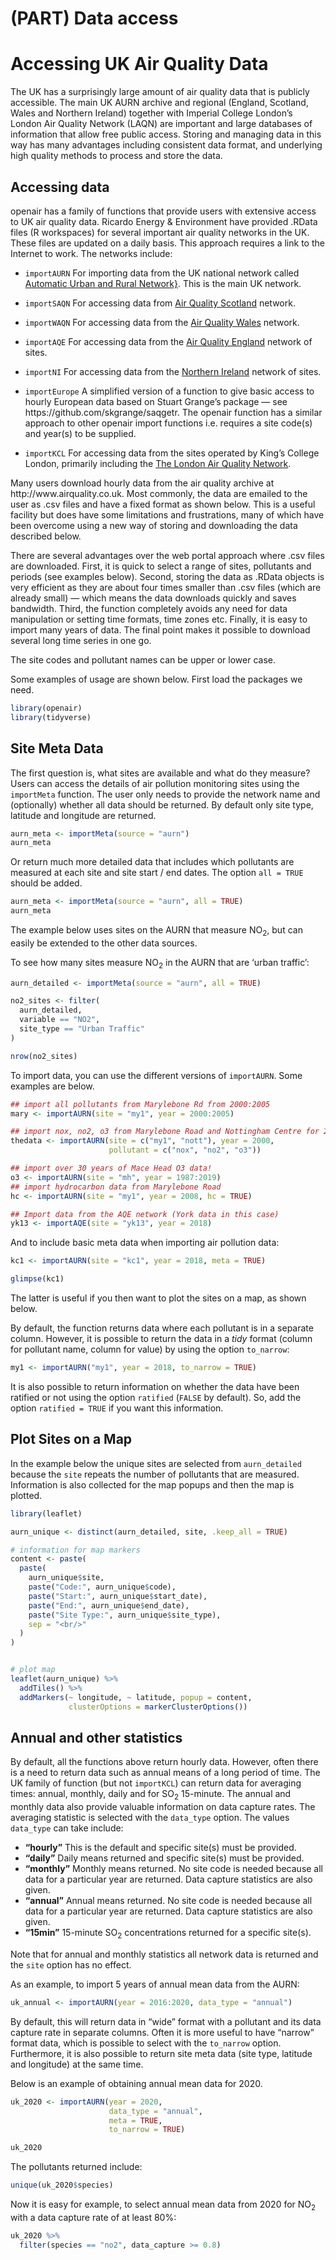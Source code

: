 # (PART) Data access {-}

# Accessing UK Air Quality Data {#importAURN}

The UK has a surprisingly large amount of air quality data that is publicly accessible. The main UK AURN archive and regional (England, Scotland, Wales and Northern Ireland) together with
Imperial College London's London Air Quality Network (LAQN) are 
important and large databases of information that allow free public
access. Storing and managing data in this way has many advantages
including consistent data format, and underlying high quality methods
to process and store the data.

## Accessing data

[openair]{.pkg} has a family of functions that provide users with extensive
access to UK air quality data. Ricardo Energy \& Environment have
provided .RData files (R workspaces) for several important air quality
networks in the UK. These files are updated on a daily basis. This
approach requires a link to the Internet to work. The networks include:

-  `importAURN` For importing data from the UK national
  network called
  [Automatic Urban and Rural Network}](https://uk-air.defra.gov.uk/networks/network-info?view=aurn). This is the main UK network.
  
- `importSAQN` For accessing data from
  [Air Quality Scotland](http://www.scottishairquality.scot/)
  network.  
  
-  `importWAQN` For accessing data from the
  [Air Quality Wales](https://airquality.gov.wales/) network. 
  
-  `importAQE` For accessing data from the
  [Air Quality England](https://www.airqualityengland.co.uk/)
  network of sites. 

-  `importNI` For accessing data from the
  [Northern Ireland](https://www.airqualityni.co.uk)
  network of sites. 

- `importEurope` A simplified version of a function to give
  basic access to hourly European data based on Stuart Grange's
  \cd{saqgetr} package --- see
  https://github.com/skgrange/saqgetr. The [openair]{.pkg} function has
  a similar approach to other [openair]{.pkg} import functions i.e. requires
  a site code(s) and year(s) to be supplied.
  
-  `importKCL` For accessing data from the sites operated by
  King's College London, primarily including the
  [The London Air Quality Network](https://www.londonair.org.uk/LondonAir/Default.aspx). 


Many users download hourly data from the air quality archive at
http://www.airquality.co.uk. Most commonly, the data are emailed
to the user as .csv files and have a fixed format as shown below. This
is a useful facility but does have some limitations and frustrations,
many of which have been overcome using a new way of storing and
downloading the data described below.

There are several advantages over the web portal approach where .csv
files are downloaded. First, it is quick to select a range of sites,
pollutants and periods (see examples below). Second, storing the data
as .RData objects is very efficient as they are about four times
smaller than .csv files (which are already small) --- which means the
data downloads quickly and saves bandwidth. Third, the function
completely avoids any need for data manipulation or setting time
formats, time zones etc. Finally, it is easy to import many years of
data. The final point makes it possible to download several long time
series in one go.

The site codes and pollutant names can be upper or lower case. 

Some examples of usage are shown below. First load the packages we need.

```r
library(openair)
library(tidyverse)
```

## Site Meta Data

The first question is, what sites are available and what do they measure? Users can access the details of air pollution monitoring sites using
the `importMeta` function. The user only needs to provide the
network name and (optionally) whether all data should be returned. By
default only site type, latitude and longitude are returned.

```r
aurn_meta <- importMeta(source = "aurn")
aurn_meta
```

Or return much more detailed data that includes which pollutants are measured at each site and site start / end dates. The option `all = TRUE` should be added.

```r
aurn_meta <- importMeta(source = "aurn", all = TRUE) 
aurn_meta
```

The example below uses sites on the AURN that measure NO~2~, but can easily be extended to the other data sources.

To see how many sites measure NO~2~ in the AURN that are 'urban traffic':
```r
aurn_detailed <- importMeta(source = "aurn", all = TRUE)

no2_sites <- filter(
  aurn_detailed,
  variable == "NO2",
  site_type == "Urban Traffic"
)

nrow(no2_sites)
```

To import data, you can use the different versions of `importAURN`. Some examples are below.

```r
## import all pollutants from Marylebone Rd from 2000:2005
mary <- importAURN(site = "my1", year = 2000:2005)

## import nox, no2, o3 from Marylebone Road and Nottingham Centre for 2000
thedata <- importAURN(site = c("my1", "nott"), year = 2000,
                      pollutant = c("nox", "no2", "o3"))

## import over 30 years of Mace Head O3 data!
o3 <- importAURN(site = "mh", year = 1987:2019)
## import hydrocarbon data from Marylebone Road
hc <- importAURN(site = "my1", year = 2008, hc = TRUE)

## Import data from the AQE network (York data in this case)
yk13 <- importAQE(site = "yk13", year = 2018)
```

And to include basic meta data when importing air pollution data:

```r
kc1 <- importAURN(site = "kc1", year = 2018, meta = TRUE)

glimpse(kc1)
``` 

The latter is useful if you then want to plot the sites on a map, as shown below.

By default, the function returns data where each pollutant is in a
separate column. However, it is possible to return the data in a
*tidy* format (column for pollutant name, column for value) by
using the option `to_narrow`:

```r
my1 <- importAURN("my1", year = 2018, to_narrow = TRUE)
``` 

It is also possible to return information on whether the data have been ratified or not using the option `ratified` (`FALSE` by default). So, add the option `ratified = TRUE` if you want this information.

## Plot Sites on a Map

In the example below the unique sites are selected from
`aurn_detailed` because the `site` repeats the number of pollutants
that are measured. Information is also collected for the map popups
and then the map is plotted.

```r
library(leaflet)

aurn_unique <- distinct(aurn_detailed, site, .keep_all = TRUE)

# information for map markers
content <- paste(
  paste(
    aurn_unique$site,
    paste("Code:", aurn_unique$code),
    paste("Start:", aurn_unique$start_date),
    paste("End:", aurn_unique$end_date),
    paste("Site Type:", aurn_unique$site_type),
    sep = "<br/>"
  )
)


# plot map
leaflet(aurn_unique) %>%
  addTiles() %>%
  addMarkers(~ longitude, ~ latitude, popup = content,
             clusterOptions = markerClusterOptions())
```

## Annual and other statistics

By default, all the functions above return hourly data. However, often there is a need to return data such as annual means of a long period of time. The UK family of function (but not `importKCL`) can return data for averaging times: annual, monthly, daily and for SO~2~ 15-minute. The annual and monthly data also provide valuable information on data capture rates. The averaging statistic is selected with the `data_type` option. The values `data_type` can take include:

- **"hourly"** This is the default and specific site(s) must be provided.
- **"daily"** Daily means returned and specific site(s) must be provided.
- **"monthly"** Monthly means returned. No site code is needed because all data for a particular year are returned. Data capture statistics are also given.
- **"annual"** Annual means returned. No site code is needed because all data for a particular year are returned. Data capture statistics are also given.
- **"15min"** 15-minute SO~2~ concentrations returned for a specific site(s).



Note that for annual and monthly statistics all network data is returned and the `site` option has no effect.

As an example, to import 5 years of annual mean data from the AURN:

```r
uk_annual <- importAURN(year = 2016:2020, data_type = "annual")
```

By default, this will return data in "wide" format with a pollutant and its data capture rate in separate columns. Often it is more useful to have "narrow" format data, which is possible to select with the `to_narrow` option. Furthermore, it is also possible to return site meta data (site type, latitude and longitude) at the same time. 

Below is an example of obtaining annual mean data for 2020.

```r
uk_2020 <- importAURN(year = 2020, 
                      data_type = "annual",
                      meta = TRUE,
                      to_narrow = TRUE)

uk_2020
```

The pollutants returned include:

```r
unique(uk_2020$species)
```

Now it is easy for example, to select annual mean data from 2020 for NO~2~ with a data capture rate of at least 80%:

```r
uk_2020 %>% 
  filter(species == "no2", data_capture >= 0.8)
```

